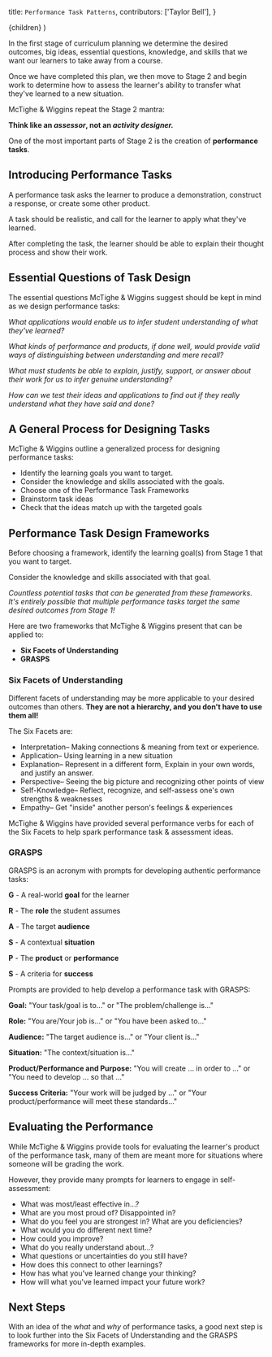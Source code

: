   title: `Performance Task Patterns`,
  contributors: ['Taylor Bell'],
}

  <DefaultLayout meta={meta}>{children}</DefaultLayout>
)

In the first stage of curriculum planning we determine the desired outcomes, big ideas, essential questions, knowledge, and skills that we want our learners to take away from a course.

Once we have completed this plan, we then move to Stage 2 and begin work to determine how to assess the learner's ability to transfer what they've learned to a new situation.

McTighe & Wiggins repeat the Stage 2 mantra:

**Think like an _assessor_, not an _activity designer._**

One of the most important parts of Stage 2 is the creation of **performance tasks**.

## Introducing Performance Tasks

A performance task asks the learner to produce a demonstration, construct a response, or create some other product.

A task should be realistic, and call for the learner to apply what they've learned.

After completing the task, the learner should be able to explain their thought process and show their work.

## Essential Questions of Task Design

The essential questions McTighe & Wiggins suggest should be kept in mind as we design performance tasks:

_What applications would enable us to infer student understanding of what they've learned?_

_What kinds of performance and products, if done well, would provide valid ways of distinguishing between understanding and mere recall?_

_What must students be able to explain, justify, support, or answer about their work for us to infer genuine understanding?_

_How can we test their ideas and applications to find out if they really understand what they have said and done?_

## A General Process for Designing Tasks

McTighe & Wiggins outline a generalized process for designing performance tasks:

- Identify the learning goals you want to target.
- Consider the knowledge and skills associated with the goals.
- Choose one of the Performance Task Frameworks
- Brainstorm task ideas
- Check that the ideas match up with the targeted goals

## Performance Task Design Frameworks

Before choosing a framework, identify the learning goal(s) from Stage 1 that you want to target.

Consider the knowledge and skills associated with that goal.

_Countless potential tasks that can be generated from these frameworks. It's entirely possible that multiple performance tasks target the same desired outcomes from Stage 1!_

Here are two frameworks that McTighe & Wiggins present that can be applied to:

- **Six Facets of Understanding**
- **GRASPS**

### Six Facets of Understanding

Different facets of understanding may be more applicable to your desired outcomes than others.
**They are **not** a hierarchy, and you don't have to use them all!**

The Six Facets are:

- Interpretation– Making connections & meaning from text or experience.
- Application– Using learning in a new situation
- Explanation– Represent in a different form, Explain in your own words, and justify an answer.
- Perspective– Seeing the big picture and recognizing other points of view
- Self-Knowledge– Reflect, recognize, and self-assess one's own strengths & weaknesses
- Empathy– Get "inside" another person's feelings & experiences

McTighe & Wiggins have provided several performance verbs for each of the Six Facets to help spark performance task & assessment ideas.

### GRASPS

GRASPS is an acronym with prompts for developing authentic performance tasks:

**G** - A real-world **goal** for the learner

**R** - The **role** the student assumes

**A** - The target **audience**

**S** - A contextual **situation**

**P** - The **product** or **performance**

**S** - A criteria for **success**

Prompts are provided to help develop a performance task with GRASPS:

**Goal:** "Your task/goal is to..." or "The problem/challenge is..."

**Role:** "You are/Your job is..." or "You have been asked to..."

**Audience:** "The target audience is..." or "Your client is..."

**Situation:** "The context/situation is..."

**Product/Performance and Purpose:** "You will create ... in order to ..." or "You need to develop ... so that ..."

**Success Criteria:** "Your work will be judged by ..." or "Your product/performance will meet these standards..."

## Evaluating the Performance

While McTighe & Wiggins provide tools for evaluating the learner's product of the performance task, many of them are meant more for situations where someone will be grading the work.

However, they provide many prompts for learners to engage in self-assessment:

- What was most/least effective in...?
- What are you most proud of? Disappointed in?
- What do you feel you are strongest in? What are you deficiencies?
- What would you do different next time?
- How could you improve?
- What do you really understand about...?
- What questions or uncertainties do you still have?
- How does this connect to other learnings?
- How has what you've learned change your thinking?
- How will what you've learned impact your future work?

## Next Steps

With an idea of the _what_ and _why_ of performance tasks, a good next step is to look further into the Six Facets of Understanding and the GRASPS frameworks for more in-depth examples.
